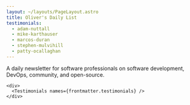 ```yaml
---
layout: ~/layouts/PageLayout.astro
title: Oliver's Daily List
testimonials:
  - adam-nuttall
  - mike-karthauser
  - marcos-duran
  - stephen-mulvihill
  - patty-ocallaghan
---
```



<p>
  A daily newsletter for software professionals on software development, DevOps, community, and open-source.
</p>

<div class="space-y-12">
  <div class="space-y-20">
    <div>
      <DailyEmailForm />
    </div>

    <div>
      <Testimonials names={frontmatter.testimonials} />
    </div>
  </div>

  <AboutMe />
</div>
